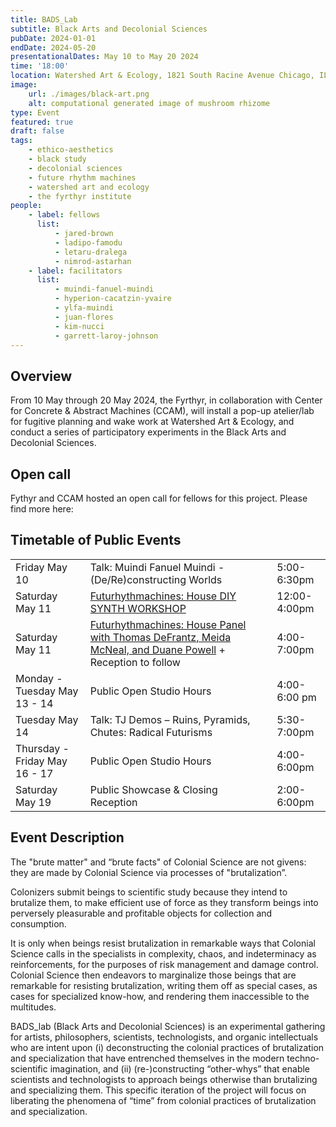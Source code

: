 ```yaml
---
title: BADS_Lab
subtitle: Black Arts and Decolonial Sciences
pubDate: 2024-01-01
endDate: 2024-05-20
presentationalDates: May 10 to May 20 2024
time: '18:00'
location: Watershed Art & Ecology, 1821 South Racine Avenue Chicago, IL, 60608
image:
    url: ./images/black-art.png
    alt: computational generated image of mushroom rhizome
type: Event
featured: true
draft: false
tags:
    - ethico-aesthetics
    - black study
    - decolonial sciences
    - future rhythm machines
    - watershed art and ecology
    - the fyrthyr institute
people:
    - label: fellows
      list:
          - jared-brown
          - ladipo-famodu
          - letaru-dralega
          - nimrod-astarhan
    - label: facilitators
      list:
          - muindi-fanuel-muindi
          - hyperion-cacatzin-yvaire
          - ylfa-muindi
          - juan-flores
          - kim-nucci
          - garrett-laroy-johnson
---
```


## Overview

From 10 May through 20 May 2024, the Fyrthyr, in collaboration with Center for Concrete & Abstract Machines (CCAM), will install a pop-up atelier/lab for fugitive planning and wake work at Watershed Art & Ecology, and conduct a series of participatory experiments in the Black Arts and Decolonial Sciences.

## Open call

Fythyr and CCAM hosted an open call for fellows for this project. Please find more here:

<LinkButton
    text="Call for Fellows [closed]"
    url="https://forms.gle/MxLd2L28vcSCqffz5"
/>

## Timetable of Public Events

|                               |                                                                                                                                                                     |              |
| ----------------------------- | ------------------------------------------------------------------------------------------------------------------------------------------------------------------- | ------------ |
| Friday May 10                 | Talk: Muindi Fanuel Muindi - (De/Re)constructing Worlds                                                                                                             | 5:00-6:30pm  |
| Saturday May 11               | [Futurhythmachines: House DIY SYNTH WORKSHOP](/programs/24-5-10-future-rhythm-machines-chicago-house)                                                               | 12:00-4:00pm |
| Saturday May 11               | [Futurhythmachines: House Panel with Thomas DeFrantz, Meida McNeal, and Duane Powell](/programs/24-5-10-future-rhythm-machines-chicago-house) + Reception to follow | 4:00-7:00pm  |
| Monday - Tuesday May 13 - 14  | Public Open Studio Hours                                                                                                                                            | 4:00-6:00 pm |
| Tuesday May 14                | Talk: TJ Demos – Ruins, Pyramids, Chutes: Radical Futurisms                                                                                                         | 5:30-7:00pm  |
| Thursday - Friday May 16 - 17 | Public Open Studio Hours                                                                                                                                            | 4:00-6:00pm  |
| Saturday May 19               | Public Showcase & Closing Reception                                                                                                                                 | 2:00-6:00pm  |

## Event Description

The "brute matter" and “brute facts" of Colonial Science are not givens: they are made by Colonial Science via processes of "brutalization”.

Colonizers submit beings to scientific study because they intend to brutalize them, to make efficient use of force as they transform beings into perversely pleasurable and profitable objects for collection and consumption.

It is only when beings resist brutalization in remarkable ways that Colonial Science calls in the specialists in complexity, chaos, and indeterminacy as reinforcements, for the purposes of risk management and damage control. Colonial Science then endeavors to marginalize those beings that are remarkable for resisting brutalization, writing them off as special cases, as cases for specialized know-how, and rendering them inaccessible to the multitudes.

BADS_lab (Black Arts and Decolonial Sciences) is an experimental gathering for artists, philosophers, scientists, technologists, and organic intellectuals who are intent upon (i) deconstructing the colonial practices of brutalization and specialization that have entrenched themselves in the modern techno-scientific imagination, and (ii) (re-)constructing “other-whys” that enable scientists and technologists to approach beings otherwise than brutalizing and specializing them. This specific iteration of the project will focus on liberating the phenomena of “time” from colonial practices of brutalization and specialization.
